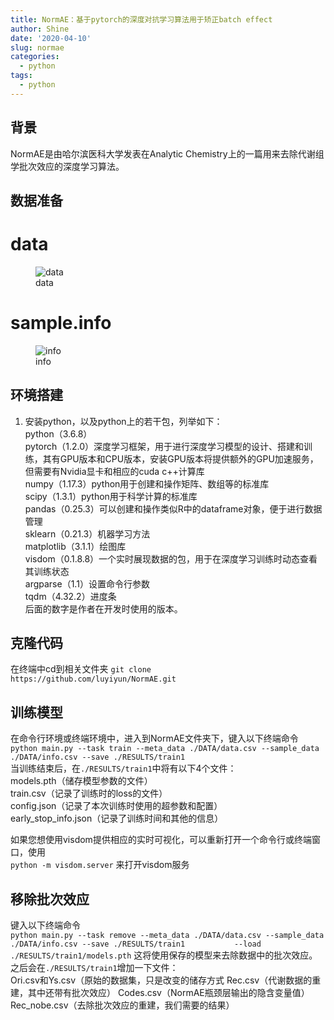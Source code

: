```yaml
---
title: NormAE：基于pytorch的深度对抗学习算法用于矫正batch effect
author: Shine
date: '2020-04-10'
slug: normae
categories:
  - python
tags:
  - python
---
```

## 背景
NormAE是由哈尔滨医科大学发表在Analytic Chemistry上的一篇用来去除代谢组学批次效应的深度学习算法。

## 数据准备
# data
![data](https://github.com/shineshen007/blog/blob/master/content/blog/NormAE/data.png?raw=true)  

# sample.info
![info](https://github.com/shineshen007/blog/blob/master/content/blog/NormAE/info.png?raw=true)  


## 环境搭建
 1. 安装python，以及python上的若干包，列举如下：  
            python（3.6.8）  
            pytorch（1.2.0）深度学习框架，用于进行深度学习模型的设计、搭建和训练，其有GPU版本和CPU版本，安装GPU版本将提供额外的GPU加速服务，但需要有Nvidia显卡和相应的cuda c++计算库  
            numpy（1.17.3）python用于创建和操作矩阵、数组等的标准库  
            scipy（1.3.1）python用于科学计算的标准库  
            pandas（0.25.3）可以创建和操作类似R中的dataframe对象，便于进行数据管理  
            sklearn（0.21.3）机器学习方法  
            matplotlib（3.1.1）绘图库  
            visdom（0.1.8.8）一个实时展现数据的包，用于在深度学习训练时动态查看其训练状态  
            argparse（1.1）设置命令行参数  
            tqdm（4.32.2）进度条  
            后面的数字是作者在开发时使用的版本。

## 克隆代码
在终端中cd到相关文件夹
 ``` git clone  https://github.com/luyiyun/NormAE.git  ```
 
## 训练模型
 在命令行环境或终端环境中，进入到NormAE文件夹下，键入以下终端命令  
             ```
             python main.py --task train --meta_data ./DATA/data.csv --sample_data ./DATA/info.csv --save ./RESULTS/train1
             ```   
 当训练结束后，在`./RESULTS/train1`中将有以下4个文件：  
             models.pth（储存模型参数的文件）   
             train.csv（记录了训练时的loss的文件）  
             config.json（记录了本次训练时使用的超参数和配置）  
             early_stop_info.json（记录了训练时间和其他的信息）  
             
  如果您想使用visdom提供相应的实时可视化，可以重新打开一个命令行或终端窗口，使用  
  ` python -m visdom.server `  来打开visdom服务

## 移除批次效应
键入以下终端命令  
             ```
             python main.py --task remove --meta_data ./DATA/data.csv --sample_data ./DATA/info.csv --save ./RESULTS/train1
          --load ./RESULTS/train1/models.pth
             ```
  这将使用保存的模型来去除数据中的批次效应。  之后会在`./RESULTS/train1`增加一下文件：  
             Ori.csv和Ys.csv（原始的数据集，只是改变的储存方式    Rec.csv（代谢数据的重建，其中还带有批次效应）    Codes.csv（NormAE瓶颈层输出的隐含变量值）  
Rec_nobe.csv（去除批次效应的重建，我们需要的结果）




